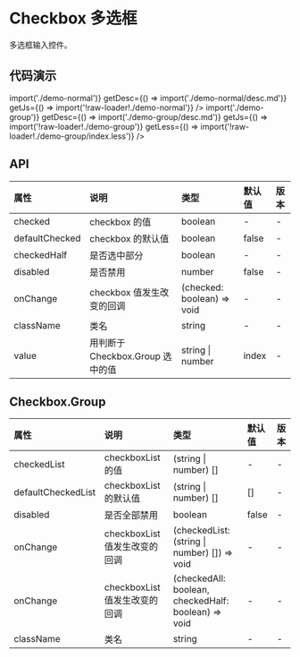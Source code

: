 
# Checkbox 多选框

多选框输入控件。

## 代码演示

<CodeWrapper>
    <CodeBox
        title="基础"
        getComponent={() => import('./demo-normal')}
        getDesc={() => import('./demo-normal/desc.md')}
        getJs={() => import('!raw-loader!./demo-normal')}
    />
    <CodeBox
        title="全选"
        getComponent={() => import('./demo-group')}
        getDesc={() => import('./demo-group/desc.md')}
        getJs={() => import('!raw-loader!./demo-group')}
        getLess={() => import('!raw-loader!./demo-group/index.less')}
    />
</CodeWrapper>

## API

<div className="api">

| 属性           | 说明                             | 类型                       | 默认值 | 版本 |
| :------------- | :------------------------------- | :------------------------- | :----- | :--- |
| checked        | checkbox 的值                    | boolean                    | -      | -    |
| defaultChecked | checkbox 的默认值                | boolean                    | false  | -    |
| checkedHalf    | 是否选中部分                     | boolean                    | -      | -    |
| disabled       | 是否禁用                         | number                     | false  | -    |
| onChange       | checkbox 值发生改变的回调        | (checked: boolean) => void | -      | -    |
| className      | 类名                             | string                     | -      | -    |
| value          | 用判断于 Checkbox.Group 选中的值 | string \| number           | index  | -    |

</div>

## Checkbox.Group

<div className="api">

| 属性               | 说明                          | 类型                                                | 默认值 | 版本 |
| :----------------- | :---------------------------- | :-------------------------------------------------- | :----- | :--- |
| checkedList        | checkboxList 的值             | (string \| number) []                               | -      | -    |
| defaultCheckedList | checkboxList 的默认值         | (string \| number) []                               | []     | -    |
| disabled           | 是否全部禁用                  | boolean                                             | false  | -    |
| onChange           | checkboxList 值发生改变的回调 | (checkedList: (string \| number) []) => void        | -      | -    |
| onChange           | checkboxList 值发生改变的回调 | (checkedAll: boolean, checkedHalf: boolean) => void | -      | -    |
| className          | 类名                          | string                                              | -      | -    |

</div>

